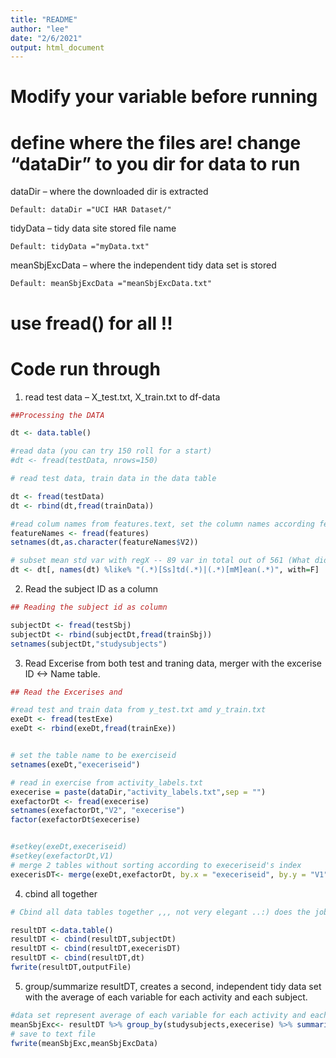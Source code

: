 ```yaml
---
title: "README"
author: "lee"
date: "2/6/2021"
output: html_document
---
```


# Modify your variable before running 

# define where the files are! change "dataDir" to you dir for data to run 

dataDir -- where the downloaded dir is extracted

    Default: dataDir ="UCI HAR Dataset/"

tidyData -- tidy data site stored file name 
    
    Default: tidyData ="myData.txt"


meanSbjExcData -- where the independent tidy data set is stored

    Default: meanSbjExcData ="meanSbjExcData.txt"

# use fread() for all !!

# Code run through



1. read test data -- X_test.txt, X_train.txt to df-data

```r
##Processing the DATA

dt <- data.table()

#read data (you can try 150 roll for a start) 
#dt <- fread(testData, nrows=150)

# read test data, train data in the data table

dt <- fread(testData)
dt <- rbind(dt,fread(trainData))

#read colum names from features.text, set the column names according feature
featureNames <- fread(features)
setnames(dt,as.character(featureNames$V2))

# subset mean std var with regX -- 89 var in total out of 561 (What did you get?)
dt <- dt[, names(dt) %like% "(.*)[Ss]td(.*)|(.*)[mM]ean(.*)", with=F]

```


2. Read the subject ID as a column 

```r
## Reading the subject id as column

subjectDt <- fread(testSbj)
subjectDt <- rbind(subjectDt,fread(trainSbj))
setnames(subjectDt,"studysubjects")


```


3. Read Excerise from both test and traning data, merger with the excerise ID <-> Name table. 

```r
## Read the Excerises and 

#read test and train data from y_test.txt amd y_train.txt
exeDt <- fread(testExe)
exeDt <- rbind(exeDt,fread(trainExe))


# set the table name to be exerciseid
setnames(exeDt,"execeriseid")

# read in exercise from activity_labels.txt
execerise = paste(dataDir,"activity_labels.txt",sep = "")
exefactorDt <- fread(execerise)
setnames(exefactorDt,"V2", "execerise")
factor(exefactorDt$execerise)


#setkey(exeDt,execeriseid)
#setkey(exefactorDt,V1)
# merge 2 tables without sorting according to execeriseid's index
execerisDT<- merge(exeDt,exefactorDt, by.x = "execeriseid", by.y = "V1",all.x = T, sort = F)

```


4. cbind all together

```r
# Cbind all data tables together ,,, not very elegant ..:) does the job

resultDT <-data.table()
resultDT <- cbind(resultDT,subjectDt)
resultDT <- cbind(resultDT,execerisDT)
resultDT <- cbind(resultDT,dt)
fwrite(resultDT,outputFile)
```

5. group/summarize resultDT, creates a second, independent tidy data set with the average of each variable for each activity and each subject.

```r
#data set represent average of each variable for each activity and each subject
meanSbjExc<- resultDT %>% group_by(studysubjects,execerise) %>% summarise(across(names(dt),mean,na.rm = TRUE))
# save to text file
fwrite(meanSbjExc,meanSbjExcData)
```
